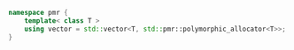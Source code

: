 ```cpp
namespace pmr {
    template< class T >
    using vector = std::vector<T, std::pmr::polymorphic_allocator<T>>;
}
```